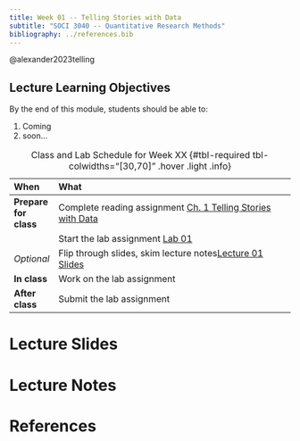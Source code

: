 ```yaml
---
title: Week 01 -- Telling Stories with Data
subtitle: "SOCI 3040 -- Quantitative Research Methods"
bibliography: ../references.bib
---
```


@alexander2023telling

::: {.callout-tip}
## Lecture Learning Objectives

By the end of this module, students should be able to:

1. Coming
2. soon... 
:::


::: {.scrollable-table}
| When                  | What                                                                                                                   |  |
|:----------------------|:-----------------------------------------------------------------------------------------------------------------------|:-|
| **Prepare for class** | Complete reading assignment [Ch. 1 Telling Stories with Data](https://tellingstorieswithdata.com/01-introduction.html) |  |
|                       | Start the lab assignment  [Lab 01](../labs/lab-week-01/index.qmd)                                                      |  |
| *Optional*            | Flip through slides, skim lecture notes[Lecture 01 Slides](../slides/slides-week-01.qmd)                               |  |
| **In class**          | Work on the lab assignment                                                                                             |  |
| **After class**       | Submit the lab assignment                                                                                              |  |


: Class and Lab Schedule for Week XX {#tbl-required tbl-colwidths="[30,70]" .hover .light .info}
:::

# Lecture Slides

# Lecture Notes

# References
